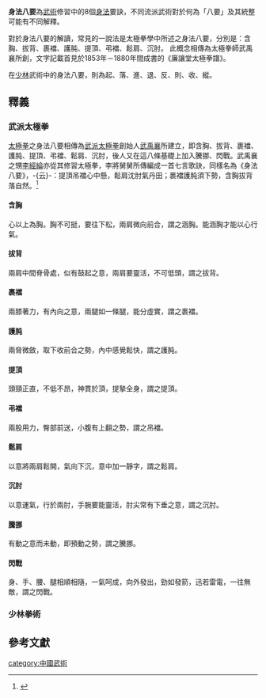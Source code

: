 {{Expert|time=2015-12-14T03:53:05+00:00}}

'''身法八要'''為[[武術|武術]]修習中的8個[[身法|身法]]要訣，不同流派武術對於何為「八要」及其統整可能有不同解釋。

對於身法八要的解讀，常見的一說法是太極拳學中所述之身法八要，分別是：含胸、拔背、裹襠、護肫、提頂、弔襠、鬆肩、沉肘。 此概念相傳為太極拳師武禹襄所創，文字記載首見於1853年－1880年間成書的《廉讓堂太極拳譜》。

在[[少林|少林]]武術中的身法八要，則為起、落、進、退、反、則、收、縱。

==釋義==
===武派太極拳===
[[太極拳|太極拳]]之身法八要相傳為[[武派太極拳|武派太極拳]]創始人[[武禹襄|武禹襄]]所建立，即含胸、拔背、裹襠、護肫、提頂、弔襠、鬆肩、沉肘，後人又在這八條基礎上加入騰挪、閃戰。武禹襄之甥[[李經綸|李經綸]]亦從其修習太極拳，李將舅舅所傳編成一首七言歌訣，同樣名為《身法八要》，-{云}-：提頂吊襠心中懸，鬆肩沈肘氣丹田；裹襠護肫須下勢，含胸拔背落自然。<ref name="new">{{cite  book |author=張方 |title=《〈身法八要〉新解》}}</ref>
====含胸====
心以上為胸。胸不可挺，要往下松，兩肩微向前合，謂之涵胸。能涵胸才能以心行氣。

====拔背====
兩肩中間脊骨處，似有鼓起之意，兩肩要靈活，不可低頭，謂之拔背。

====裹襠====
兩膝著力，有內向之意，兩腿如一條腿，能分虛實，謂之裹襠。

====護肫====
兩脅微斂，取下收前合之勢，內中感覺鬆快，謂之護肫。

====提頂====
頭頸正直，不低不昂，神貫於頂，提摯全身，謂之提頂。

====弔襠====
兩股用力，臀部前送，小腹有上翻之勢，謂之吊襠。

====鬆肩====
以意將兩肩鬆開，氣向下沉，意中加一靜字，謂之鬆肩。

====沉肘====
以意運氣，行於兩肘，手腕要能靈活，肘尖常有下垂之意，謂之沉肘。

====騰挪====
有動之意而未動，即預動之勢，謂之騰挪。

====閃戰====
身、手、腰、腿相順相隨，一氣呵成，向外發出，勁如發箭，迅若雷電，一往無敵，謂之閃戰。

===少林拳術===

==參考文獻==
{{reflist}}

{{武術小作品}}

[[category:中國武術|category:中國武術]]